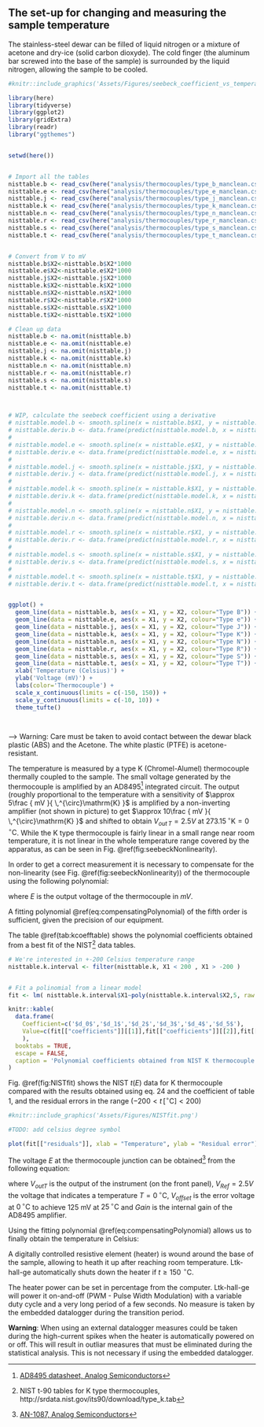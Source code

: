 
## The set-up for changing and measuring the sample temperature


The stainless-steel dewar can be filled of liquid nitrogen or a mixture of acetone and dry-ice (solid carbon dioxyde). The cold finger (the aluminum bar screwed into the base of the sample) is surrounded by the liquid nitrogen, allowing the sample to be cooled.

```r
#knitr::include_graphics('Assets/Figures/seebeck_coefficient_vs_temperature.png')

library(here)
library(tidyverse)
library(ggplot2)
library(gridExtra)
library(readr)
library("ggthemes")


setwd(here())


# Import all the tables
nisttable.b <- read_csv(here("analysis/thermocouples/type_b_manclean.csv"),col_names = FALSE, col_types = cols(X1 = col_double(), X2 = col_double()))
nisttable.e <- read_csv(here("analysis/thermocouples/type_e_manclean.csv"),col_names = FALSE, col_types = cols(X1 = col_double(), X2 = col_double()))
nisttable.j <- read_csv(here("analysis/thermocouples/type_j_manclean.csv"),col_names = FALSE, col_types = cols(X1 = col_double(), X2 = col_double()))
nisttable.k <- read_csv(here("analysis/thermocouples/type_k_manclean.csv"),col_names = FALSE, col_types = cols(X1 = col_double(), X2 = col_double()))
nisttable.n <- read_csv(here("analysis/thermocouples/type_n_manclean.csv"),col_names = FALSE, col_types = cols(X1 = col_double(), X2 = col_double()))
nisttable.r <- read_csv(here("analysis/thermocouples/type_r_manclean.csv"),col_names = FALSE, col_types = cols(X1 = col_double(), X2 = col_double()))
nisttable.s <- read_csv(here("analysis/thermocouples/type_s_manclean.csv"),col_names = FALSE, col_types = cols(X1 = col_double(), X2 = col_double()))
nisttable.t <- read_csv(here("analysis/thermocouples/type_t_manclean.csv"),col_names = FALSE, col_types = cols(X1 = col_double(), X2 = col_double()))


# Convert from V to mV
nisttable.b$X2<-nisttable.b$X2*1000
nisttable.e$X2<-nisttable.e$X2*1000
nisttable.j$X2<-nisttable.j$X2*1000
nisttable.k$X2<-nisttable.k$X2*1000
nisttable.n$X2<-nisttable.n$X2*1000
nisttable.r$X2<-nisttable.r$X2*1000
nisttable.s$X2<-nisttable.s$X2*1000
nisttable.t$X2<-nisttable.t$X2*1000

# Clean up data
nisttable.b <- na.omit(nisttable.b)
nisttable.e <- na.omit(nisttable.e)
nisttable.j <- na.omit(nisttable.j)
nisttable.k <- na.omit(nisttable.k)
nisttable.n <- na.omit(nisttable.n)
nisttable.r <- na.omit(nisttable.r)
nisttable.s <- na.omit(nisttable.s)
nisttable.t <- na.omit(nisttable.t)



# WIP, calculate the seebeck coefficient using a derivative
# nisttable.model.b <- smooth.spline(x = nisttable.b$X1, y = nisttable.b$X2)
# nisttable.deriv.b <- data.frame(predict(nisttable.model.b, x = nisttable.b$X1, deriv = 1)) 
# 
# nisttable.model.e <- smooth.spline(x = nisttable.e$X1, y = nisttable.e$X2)
# nisttable.deriv.e <- data.frame(predict(nisttable.model.e, x = nisttable.e$X1, deriv = 1)) 
# 
# nisttable.model.j <- smooth.spline(x = nisttable.j$X1, y = nisttable.j$X2)
# nisttable.deriv.j <- data.frame(predict(nisttable.model.j, x = nisttable.j$X1, deriv = 1)) 
# 
# nisttable.model.k <- smooth.spline(x = nisttable.k$X1, y = nisttable.k$X2)
# nisttable.deriv.k <- data.frame(predict(nisttable.model.k, x = nisttable.k$X1, deriv = 1)) 
# 
# nisttable.model.n <- smooth.spline(x = nisttable.n$X1, y = nisttable.n$X2)
# nisttable.deriv.n <- data.frame(predict(nisttable.model.n, x = nisttable.n$X1, deriv = 1)) 
# 
# nisttable.model.r <- smooth.spline(x = nisttable.r$X1, y = nisttable.r$X2)
# nisttable.deriv.r <- data.frame(predict(nisttable.model.r, x = nisttable.r$X1, deriv = 1)) 
# 
# nisttable.model.s <- smooth.spline(x = nisttable.s$X1, y = nisttable.s$X2)
# nisttable.deriv.s <- data.frame(predict(nisttable.model.s, x = nisttable.s$X1, deriv = 1)) 
# 
# nisttable.model.t <- smooth.spline(x = nisttable.t$X1, y = nisttable.t$X2)
# nisttable.deriv.t <- data.frame(predict(nisttable.model.t, x = nisttable.t$X1, deriv = 1)) 


ggplot() + 
  geom_line(data = nisttable.b, aes(x = X1, y = X2, colour="Type B")) + 
  geom_line(data = nisttable.e, aes(x = X1, y = X2, colour="Type e")) + 
  geom_line(data = nisttable.j, aes(x = X1, y = X2, colour="Type J")) + 
  geom_line(data = nisttable.k, aes(x = X1, y = X2, colour="Type K")) + 
  geom_line(data = nisttable.n, aes(x = X1, y = X2, colour="Type N")) + 
  geom_line(data = nisttable.r, aes(x = X1, y = X2, colour="Type R")) + 
  geom_line(data = nisttable.s, aes(x = X1, y = X2, colour="Type S")) + 
  geom_line(data = nisttable.t, aes(x = X1, y = X2, colour="Type T")) + 
  xlab('Temperature (Celsius)') +
  ylab('Voltage (mV)') +
  labs(color='Thermocouple') + 
  scale_x_continuous(limits = c(-150, 150)) +
  scale_y_continuous(limits = c(-10, 10)) + 
  theme_tufte()




```
-->
Warning: Care must be taken to avoid contact between the dewar black plastic (ABS) and the Acetone. The white plastic (PTFE) is acetone-resistant.

The temperature is measured by a type K (Chromel-Alumel) thermocouple thermally coupled to the sample. The small voltage generated by the thermocouple is amplified by an AD8495[^AD8495] integrated circuit. The output (roughly proportional to the temperature with a sensitivity of $\approx 5\frac { mV }{ \,^{\circ}\mathrm{K} }$ is amplified by a non-inverting amplifier (not shown in picture) to get $\approx 10\frac { mV }{ \,^{\circ}\mathrm{K} }$ and shifted to obtain $V_{out \, T}=2.5V$ at $273.15\,^{\circ}\mathrm{K}=0\,^{\circ}\mathrm{C}$. While the K type thermocouple is fairly linear in a small range near room temperature, it is not linear in the whole temperature range covered by the apparatus, as can be seen in Fig. \@ref(fig:seebeckNonlinearity).

[^AD8495]: [AD8495 datasheet, Analog Semiconductors](http://www.analog.com/en/products/amplifiers/specialty-amplifiers/thermocouple-interface-amplifiers/AD8495.html)


In order to get a correct measurement it is necessary to compensate for the non-linearity (see Fig. \@ref(fig:seebeckNonlinearity)) of the thermocouple using the following polynomial:

\begin{equation}
  t_{calc}=d_{ 0 }+d_{ 1 }E+d_{ 2 }E^{ 2 }+...+d_{ n }E^{ n }
  (\#eq:compensatingPolynomial)
\end{equation}

where $E$ is the output voltage of the thermocouple in $mV$.

A fitting polynomial \@ref(eq:compensatingPolynomial) of the fifth order is sufficient, given the precision of our equipment.

The table \@ref(tab:kcoefftable) shows the polynomial coefficients obtained from a best fit of the NIST[^srdata] data tables.


```r

# We're interested in +-200 Celsius temperature range
nisttable.k.interval <- filter(nisttable.k, X1 < 200 , X1 > -200 )


# Fit a polinomial from a linear model
fit <- lm( nisttable.k.interval$X1~poly(nisttable.k.interval$X2,5, raw = TRUE) )

knitr::kable(
  data.frame(
    Coefficient=c('$d_0$','$d_1$','$d_2$','$d_3$','$d_4$','$d_5$'),
    Value=c(fit[["coefficients"]][[1]],fit[["coefficients"]][[2]],fit[["coefficients"]][[3]],fit[["coefficients"]][[4]],fit[["coefficients"]][[5]], fit[["coefficients"]][[6]])
    ),
  booktabs = TRUE,
  escape = FALSE,
  caption = 'Polynomial coefficients obtained from NIST K thermocouple tables ($-200< t \\, [^{\\circ}\\mathrm{C}] <200$).'
)


```


[^srdata]: NIST t-90 tables for K type thermocouples, http://srdata.nist.gov/its90/download/type_k.tab

Fig. \@ref(fig:NISTfit) shows the NIST $t(E)$ data for K thermocouple compared with the results obtained using eq. 24 and the coefficient of table 1, and the residual errors in the range ($-200< t \, [^{\circ}\mathrm{C}] <200$)

```r
#knitr::include_graphics('Assets/Figures/NISTfit.png')

#TODO: add celsius degree symbol

plot(fit[["residuals"]], xlab = "Temperature", ylab = "Residual error")

```




The voltage $E$ at the thermocouple junction can be obtained[^AD8495nist] from the following equation:

\begin{equation}
  E=\frac { 1 }{ 2 } \frac {  V_{ outT }-{ V }_{ Ref }-{ V }_{ Offset } }{ Gain } 
  (\#eq:voltageAtThermocoupleJunction)
\end{equation}


where $V_{outT}$ is the output of the instrument (on the front panel), $V_{Ref}=2.5V$ the voltage that indicates a temperature $T=0\,^{\circ}\mathrm{C}$, $V_{offset}$ is the error voltage at $0\,^{\circ}\mathrm{C}$ to achieve 125 mV at $25\,^{\circ}\mathrm{C}$ and $Gain$ is the internal gain of the AD8495 amplifier.

Using the fitting polynomial  \@ref(eq:compensatingPolynomial) allows us to finally obtain the temperature in Celsius:

\begin{equation}
  t={ f }_{ comp }\left( E \right)
  (\#eq:FcompE)
\end{equation}

\begin{equation}
  t={ f }_{ comp } \left( \frac { 1 }{ 2 } \frac { V_{ out }-2.5-1.25\cdot 10^{ -3 } }{ 122.4 } \right)
  (\#eq:ad8494Compensated)
\end{equation}

[^AD8495nist]: [AN-1087, Analog Semiconductors](http://www.analog.com/Assets/Figures/en/technical-documentation/application-notes/AN-1087.PDF)


A digitally controlled resistive element (heater) is wound around the base of the sample, allowing to heath it up after reaching room temperature. Ltk-hall-ge automatically shuts down the heater if $t \ge 150\, \,^{\circ}\mathrm{C}$.

The heater power can be set in percentage from the computer. Ltk-hall-ge will power it on-and-off (PWM - Pulse Width Modulation) with a variable duty cycle and a very long period of a few seconds. No measure is taken by the embedded datalogger during the transition period.

**Warning**: When using an external datalogger measures could be taken during the high-current spikes when the heater is automatically powered on or off. This will result in outliar measures that must be eliminated during the statistical analysis. This is not necessary if using the embedded datalogger.
